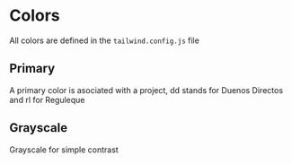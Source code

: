 

<Meta title="core/Colors" />

# Colors

All colors are defined in the `tailwind.config.js` file

## Primary

A primary color is asociated with a project, dd stands for Duenos Directos and rl for Reguleque

<div class="flex gap-4">
  <ColorCard color="[#34911F]" colorName="#34911F" />
  <ColorCard color="[#a21caf]" colorName="#a21caf" />
</div>

## Grayscale

Grayscale for simple contrast

<div class="flex gap-4">
  <ColorCard color="grayscale-1" />
  <ColorCard color="grayscale-2" />
  <ColorCard color="grayscale-3" />
  <ColorCard color="grayscale-4" />
  <ColorCard color="grayscale-5" />
</div>

